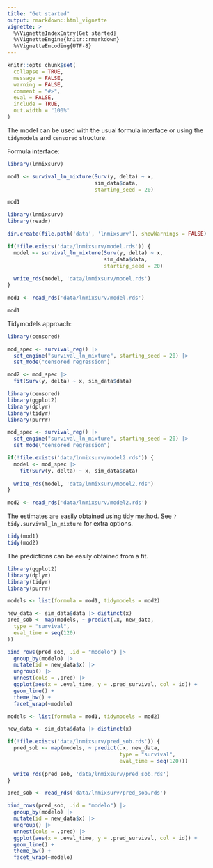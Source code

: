```yaml
---
title: "Get started"
output: rmarkdown::html_vignette
vignette: >
  %\VignetteIndexEntry{Get started}
  %\VignetteEngine{knitr::rmarkdown}
  %\VignetteEncoding{UTF-8}
---
```


```r
knitr::opts_chunk$set(
  collapse = TRUE,
  message = FALSE,
  warning = FALSE,
  comment = "#>",
  eval = FALSE,
  include = TRUE,
  out.width = "100%"
)
```

The model can be used with the usual formula interface or using the `tidymodels` and `censored` structure.

Formula interface:

```r
library(lnmixsurv)

mod1 <- survival_ln_mixture(Surv(y, delta) ~ x,
                            sim_data$data,
                            starting_seed = 20)

mod1
```

```r
library(lnmixsurv)
library(readr)

dir.create(file.path('data', 'lnmixsurv'), showWarnings = FALSE)

if(!file.exists('data/lnmixsurv/model.rds')) {
  model <- survival_ln_mixture(Surv(y, delta) ~ x,
                               sim_data$data,
                               starting_seed = 20)
  
  write_rds(model, 'data/lnmixsurv/model.rds')
}

mod1 <- read_rds('data/lnmixsurv/model.rds')

mod1
```

Tidymodels approach:

```r
library(censored)

mod_spec <- survival_reg() |>
  set_engine("survival_ln_mixture", starting_seed = 20) |>
  set_mode("censored regression")

mod2 <- mod_spec |>
  fit(Surv(y, delta) ~ x, sim_data$data)
```

```r
library(censored)
library(ggplot2)
library(dplyr)
library(tidyr)
library(purrr)

mod_spec <- survival_reg() |>
  set_engine("survival_ln_mixture", starting_seed = 20) |>
  set_mode("censored regression")

if(!file.exists('data/lnmixsurv/model2.rds')) {
  model <- mod_spec |>
    fit(Surv(y, delta) ~ x, sim_data$data)
  
  write_rds(model, 'data/lnmixsurv/model2.rds')
}

mod2 <- read_rds('data/lnmixsurv/model2.rds')
```

The estimates are easily obtained using tidy method. See `?tidy.survival_ln_mixture` for extra options.

```r
tidy(mod1)
tidy(mod2)
```

The predictions can be easily obtained from a fit.

```r
library(ggplot2)
library(dplyr)
library(tidyr)
library(purrr)

models <- list(formula = mod1, tidymodels = mod2)

new_data <- sim_data$data |> distinct(x)
pred_sob <- map(models, ~ predict(.x, new_data,
  type = "survival",
  eval_time = seq(120)
))

bind_rows(pred_sob, .id = "modelo") |>
  group_by(modelo) |>
  mutate(id = new_data$x) |>
  ungroup() |>
  unnest(cols = .pred) |>
  ggplot(aes(x = .eval_time, y = .pred_survival, col = id)) +
  geom_line() +
  theme_bw() +
  facet_wrap(~modelo)
```

```r
models <- list(formula = mod1, tidymodels = mod2)

new_data <- sim_data$data |> distinct(x)

if(!file.exists('data/lnmixsurv/pred_sob.rds')) {
  pred_sob <- map(models, ~ predict(.x, new_data,
                                    type = "survival",
                                    eval_time = seq(120)))
  
  write_rds(pred_sob, 'data/lnmixsurv/pred_sob.rds')
}

pred_sob <- read_rds('data/lnmixsurv/pred_sob.rds')

bind_rows(pred_sob, .id = "modelo") |>
  group_by(modelo) |>
  mutate(id = new_data$x) |>
  ungroup() |>
  unnest(cols = .pred) |>
  ggplot(aes(x = .eval_time, y = .pred_survival, col = id)) +
  geom_line() +
  theme_bw() +
  facet_wrap(~modelo)
```

